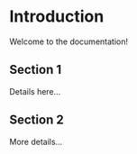 # Introduction

Welcome to the documentation!

## Section 1

Details here...

## Section 2

More details...
